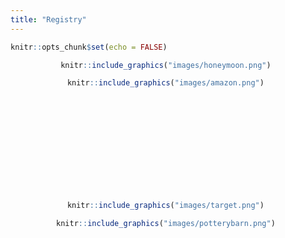 ```yaml
---
title: "Registry"
---
```


```r
knitr::opts_chunk$set(echo = FALSE)
```

<center>
::: {.floatting}

<a href = "https://account.venmo.com/u/Jina-Yun-2">
```r
knitr::include_graphics("images/honeymoon.png") 
```
:::
</a>


::: {.floatting}
<a href = "https://www.amazon.com/wedding/share/jina_leslie">
```r
knitr::include_graphics("images/amazon.png") 
```
:::
</a>



<br>
<br>
<br>
<br>
<br>
<br>
<br>
<br>
<br>

::: {.floatting}
<a href = "https://www.target.com/gift-registry/gift/jina-leslie4">
```r
knitr::include_graphics("images/target.png") 
```
:::
</a>


::: {.floatting}
<a href = "https://www.potterybarn.com/registry/5rh9p2vxtk/registry-list.html">
```r
knitr::include_graphics("images/potterybarn.png") 
```
:::
</a>
</center>